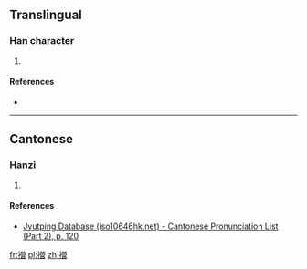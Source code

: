 ==Translingual==

===Han character===
{{Han char|rn=64|rad=手|as=17|sn=20|four=|canj=QFFR|ids=⿰扌營}}

# {{defn|Han|sort=手17}}

====References====
* {{Han ref|kx=0463.211|hdz=31988.101|uh=651A|ud=25882}}

----

==Cantonese==

===Hanzi===
{{yue-hanzi|jyut=[[jing4]]|y=ying4}}

# {{defn|lang=yue|sort=手17}}

====References====
*[http://www.iso10646hk.net/jp/document/download.jsp Jyutping Database (iso10646hk.net) - Cantonese Pronunciation List (Part 2), p. 120]

[[fr:攚]]
[[pl:攚]]
[[zh:攚]]